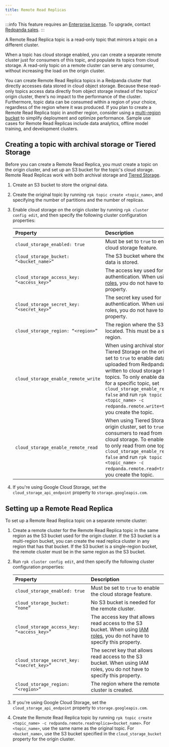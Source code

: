 ```yaml
---
title: Remote Read Replicas
---
```


<head>
    <meta name="title" content="Remote Read Replicas | Redpanda Docs"/>
    <meta name="description" content="A Remote Read Replica topic is a read-only topic that mirrors a topic on a different cluster."/>
</head>

:::info
This feature requires an [Enterprise license](/docs/introduction/licenses). To upgrade, contact [Redpanda sales](https://redpanda.com/try-redpanda).
:::

A Remote Read Replica topic is a read-only topic that mirrors a topic on a different cluster.

When a topic has cloud storage enabled, you can create a separate remote cluster just for consumers of this topic, and populate its topics from cloud storage. A read-only topic on a remote cluster can serve any consumer, without increasing the load on the origin cluster.

You can create Remote Read Replica topics in a Redpanda cluster that directly accesses data stored in cloud object storage. Because these read-only topics access data directly from object storage instead of the topics' origin cluster, there's no impact to the performance of the cluster. Furthermore, topic data can be consumed within a region of your choice, regardless of the region where it was produced. If you plan to create a Remote Read Replica topic in another region, consider using a [multi-region bucket](https://aws.amazon.com/s3/features/multi-region-access-points/) to simplify deployment and optimize performance. Sample use cases for Remote Read Replicas include data analytics, offline model training, and development clusters.

## Creating a topic with archival storage or Tiered Storage

Before you can create a Remote Read Replica, you must create a topic on the origin cluster, and set up an S3 bucket for the topic's cloud storage. Remote Read Replicas work with both archival storage and [Tiered Storage](/docs/data-management/tiered-storage/).

1. Create an S3 bucket to store the original data.
2. Create the original topic by running `rpk topic create <topic_name>`, and specifying the number of partitions and the number of replicas.
3. Enable cloud storage on the origin cluster by running `rpk cluster config edit`, and then specify the following cluster configuration properties:

    | Property | Description |
    | :------  | :---------  |
    | `cloud_storage_enabled: true` | Must be set to `true` to enable the cloud storage feature. |
    | `cloud_storage_bucket: “<bucket_name>”` | The S3 bucket where the original data is stored. |
    | `cloud_storage_access_key: “<access_key>”` | The access key used for authentication. When using [IAM roles](/docs/security/iam-roles), you do not have to specify this property. |
    | `cloud_storage_secret_key: “<secret_key>”` | The secret key used for authentication.  When using IAM roles, you do not have to specify this property. |
    | `cloud_storage_region: “<region>”` | The region where the S3 bucket is located. This must be a supported region. |
    | `cloud_storage_enable_remote_write` | When using archival storage or Tiered Storage on the origin cluster, set to `true` to enable data to be uploaded from Redpanda and written to cloud storage for all topics. To only enable data upload for a specific topic, set `cloud_storage_enable_remote_write: false` and run `rpk topic create <topic_name> -c redpanda.remote.write=true` when you create the topic. |
    | `cloud_storage_enable_remote_read` | When using Tiered Storage on the origin cluster, set to `true` to enable consumers to read from all topics in cloud storage. To enable consumers to only read from one topic, set `cloud_storage_enable_remote_read: false` and run `rpk topic create <topic_name> -c redpanda.remote.read=true` when you create the topic.
4. If you're using Google Cloud Storage, set the `cloud_storage_api_endpoint` property to `storage.googleapis.com`.

## Setting up a Remote Read Replica

To set up a Remote Read Replica topic on a separate remote cluster:

1. Create a remote cluster for the Remote Read Replica topic in the same region as the S3 bucket used for the origin cluster. If the S3 bucket is a multi-region bucket, you can create the read replica cluster in any region that has that bucket. If the S3 bucket is a single-region bucket, the remote cluster must be in the same region as the S3 bucket.
2. Run `rpk cluster config edit`, and then specify the following cluster configuration properties:

    | Property | Description |
    | :------  | :---------  |
    | `cloud_storage_enabled: true` | Must be set to `true` to enable the cloud storage feature. |
    | `cloud_storage_bucket: “none”` | No S3 bucket is needed for the remote cluster. |
    | `cloud_storage_access_key: “<access_key>”` | The access key that allows read access to the S3 bucket. When using [IAM roles](/docs/security/iam-roles), you do not have to specify this property. |
    | `cloud_storage_secret_key: “<secret_key>”` | The secret key that allows read access to the S3 bucket.  When using IAM roles, you do not have to specify this property. |
    | `cloud_storage_region: “<region>”` | The region where the remote cluster is created. |
4. If you're using Google Cloud Storage, set the `cloud_storage_api_endpoint` property to `storage.googleapis.com`.
3. Create the Remote Read Replica topic by running `rpk topic create <topic_name> -c redpanda.remote.readreplica=<bucket_name>`. For `<topic_name>`, use the same name as the original topic. For `<bucket_name>`, use the S3 bucket specified in the `cloud_storage_bucket` property for the origin cluster.